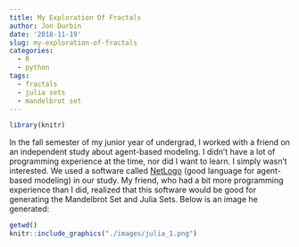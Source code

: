 ```yaml
---
title: My Exploration Of Fractals
author: Jon Durbin
date: '2018-11-19'
slug: my-exploration-of-fractals
categories:
  - R
  - python
tags:
  - fractals
  - julia sets
  - mandelbrot set
---
```


```r
library(knitr)
```


In the fall semester of my junior year of undergrad, I worked with a friend on an independent study about agent-based modeling. I didn't have a lot of programming experience at the time, nor did I want to learn. I simply wasn't interested. We used a software called [NetLogo](https://ccl.northwestern.edu/netlogo/) (good language for agent-based modeling) in our study. My friend, who had a bit more programming experience than I did, realized that this software would be good for generating the Mandelbrot Set and Julia Sets. Below is an image he generated:

```r
getwd()
knitr::include_graphics("./images/julia_1.png")
```

